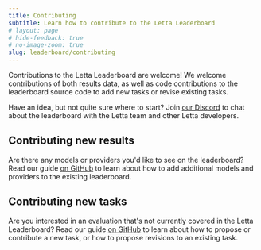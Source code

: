 ```yaml
---
title: Contributing
subtitle: Learn how to contribute to the Letta Leaderboard
# layout: page
# hide-feedback: true
# no-image-zoom: true
slug: leaderboard/contributing
---
```


Contributions to the Letta Leaderboard are welcome! We welcome contributions of both results data, as well as code contributions to the leaderboard source code to add new tasks or revise existing tasks.

Have an idea, but not quite sure where to start? Join [our Discord](https://discord.gg/letta) to chat about the leaderboard with the Letta team and other Letta developers.

## Contributing new results

Are there any models or providers you'd like to see on the leaderboard?
Read our guide [on GitHub](https://github.com/letta-ai/letta-leaderboard/blob/main/contributing.md) to learn about how to add additional models and providers to the existing leaderboard.

## Contributing new tasks

Are you interested in an evaluation that's not currently covered in the Letta Leaderboard?
Read our guide [on GitHub](https://github.com/letta-ai/letta-leaderboard/blob/main/contributing.md) to learn about how to propose or contribute a new task, or how to propose revisions to an existing task.
